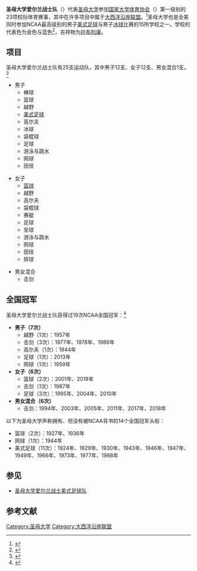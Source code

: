 {{Infobox school athletics
| name = 圣母大学爱尔兰战士队
| logo = Notre Dame Fighting Irish logo.svg
| logo_width = 180
| university = [[圣母大学|圣母大学]]
| association = NCAA
| conference = [[大西洋沿岸联盟|大西洋沿岸联盟]]/独立/冰球东部联盟
| division = 第一级别
| director = Jack Swarbrick
| city = [[印第安纳州|印第安纳州]]圣母镇
| state =
| teams = 23
| stadium = 圣母大学体育场
| baseballfield = Frank Eck Stadium
| basketballarena = Edmund P. Joyce Center
| arena2 = Compton Family Center
| mascot = [[拉布列康|拉布列康]]
| nickname = Fighting Irish
| fightsong = 圣母大学胜利进行曲
| pageurl = http://www.nd.edu/
}}
'''圣母大学爱尔兰战士队'''（{{lang-en|Notre Dame Fighting Irish}}）代表[[圣母大学|圣母大学]]参加[[国家大学体育协会|国家大学体育协会]]（{{lang|en|NCAA}}）第一级别的23项校际体育赛事，其中在许多项目中属于[[大西洋沿岸联盟|大西洋沿岸联盟]]。<ref name="nd_ACC_join_date">{{cite web|last=McMurphy|first=Brett|title=Big East, Notre Dame agree on exit|url=http://espn.go.com/college-sports/story/_/id/9042949/notre-dame-big-east-agree-irish-exit-2-years-early-join-acc|publisher=ESPN|accessdate=March 12, 2013|archive-date=2013-03-12|archive-url=https://web.archive.org/web/20130312211826/http://espn.go.com/college-sports/story/_/id/9042949/notre-dame-big-east-agree-irish-exit-2-years-early-join-acc|dead-url=no}}</ref>圣母大学也是全美同时参加NCAA最高级别的男子[[美式足球|美式足球]]与男子[[冰球|冰球]]比赛的15所学校之一。学校的代表色为金色与蓝色<ref>{{cite web | url=http://www.und.com/trads/nd-m-fb-goldandblue.html | publisher=University of Notre Dame | title=Gold and Blue | accessdate=March 28, 2015 | archive-url=https://web.archive.org/web/20141214133922/http://www.und.com/trads/nd-m-fb-goldandblue.html | archive-date=2014-12-14 | dead-url=yes }}</ref>，吉祥物为[[拉布列康|拉布列康]]。

== 项目 ==
圣母大学爱尔兰战士队有25支运动队，其中男子12支、女子12支、男女混合1支。<ref>{{cite web|url=http://www.und.com/|title=ND Sports website|accessdate=4 January 2016|archive-date=2011-07-03|archive-url=https://web.archive.org/web/20110703155710/http://www.und.com/|dead-url=no}}</ref>

{{col-begin|width=auto}}
{{col-break}}
* 男子
** 棒球
** 篮球
** 越野
** [[圣母大学爱尔兰战士美式足球队|美式足球]]
** 高尔夫
** 冰球
** 袋棍球
** 足球
** 游泳与跳水
** 网球
** 田径
{{col-break|gap=2em}}
* 女子
** [[圣母大学爱尔兰战士女子篮球队|篮球]]
** 越野
** 高尔夫
** 袋棍球
** 赛艇
** 足球
** 垒球
** 游泳与跳水
** 网球
** 田径
** 排球
{{col-end}}
* 男女混合
** 击剑

== 全国冠军 ==
圣母大学爱尔兰战士队获得过19次NCAA全国冠军：<ref>{{cite web |url=http://fs.ncaa.org/Docs/stats/champs_records_book/Overall.pdf |title=NCAA Records |accessdate=2016-09-12 |archive-date=2014-03-20 |archive-url=https://web.archive.org/web/20140320185655/http://fs.ncaa.org/Docs/stats/champs_records_book/Overall.pdf |dead-url=no }}</ref>
* '''男子（7次）'''
** 越野（1次）：1957年
** 击剑（3次）：1977年、1978年、1986年
** 高尔夫（1次）：1944年
** 足球（1次）：2013年
** 网球（1次）：1959年
* '''女子（6次）'''
** 篮球（2次）：2001年、2018年
** 击剑（1次）：1987年
** 足球（3次）：1995年、2004年、2010年
* '''男女混合（6次）'''
** 击剑：1994年、2003年、2005年、2011年、2017年、2018年
以下为圣母大学声称拥有、但没有被NCAA背书的14个全国冠军头衔：
* 篮球（2次）：1927年、1936年
* 网球（1次）：1944年
* 美式足球（11次）：1924年、1929年、1930年、1943年、1946年、1947年、1949年、1966年、1973年、1977年、1988年

== 参见 ==
* [[圣母大学爱尔兰战士美式足球队|圣母大学爱尔兰战士美式足球队]]

== 参考文献 ==
{{reflist}}

{{大西洋沿岸联盟}}

[[Category:圣母大学|Category:圣母大学]]
[[Category:大西洋沿岸联盟|Category:大西洋沿岸联盟]]